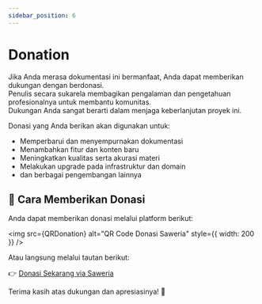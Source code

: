 ```yaml
---
sidebar_position: 6
---
```



# Donation

Jika Anda merasa dokumentasi ini bermanfaat, Anda dapat memberikan dukungan dengan berdonasi.  
Penulis secara sukarela membagikan pengalaman dan pengetahuan profesionalnya untuk membantu komunitas.  
Dukungan Anda sangat berarti dalam menjaga keberlanjutan proyek ini.

Donasi yang Anda berikan akan digunakan untuk:

- Memperbarui dan menyempurnakan dokumentasi
- Menambahkan fitur dan konten baru
- Meningkatkan kualitas serta akurasi materi
- Melakukan upgrade pada infrastruktur dan domain
- dan berbagai pengembangan lainnya

## 📌 Cara Memberikan Donasi

Anda dapat memberikan donasi melalui platform berikut:

<img src={QRDonation} alt="QR Code Donasi Saweria" style={{ width: 200 }} />

Atau langsung melalui tautan berikut:

👉 [Donasi Sekarang via Saweria](https://saweria.co/yurapsanjani)

Terima kasih atas dukungan dan apresiasinya! 🙏
